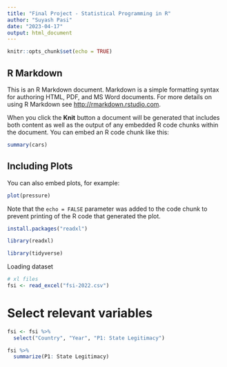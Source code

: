 ---
title: "Final Project - Statistical Programming in R"
author: "Suyash Pasi"
date: "2023-04-17"
output: html_document
---

```{r setup, include=FALSE}
knitr::opts_chunk$set(echo = TRUE)
```

## R Markdown

This is an R Markdown document. Markdown is a simple formatting syntax for authoring HTML, PDF, and MS Word documents. For more details on using R Markdown see <http://rmarkdown.rstudio.com>.

When you click the **Knit** button a document will be generated that includes both content as well as the output of any embedded R code chunks within the document. You can embed an R code chunk like this:

```{r cars}
summary(cars)
```

## Including Plots

You can also embed plots, for example:

```{r pressure, echo=FALSE}
plot(pressure)
```

Note that the `echo = FALSE` parameter was added to the code chunk to prevent printing of the R code that generated the plot.



```{r}
install.packages("readxl")
```


```{r}
library(readxl)

```


```{r}
library(tidyverse)
```

Loading dataset
```{r}
# xl files
fsi <- read_excel("fsi-2022.csv")
```

# Select relevant variables 

```{r}
fsi <- fsi %>% 
  select("Country", "Year", "P1: State Legitimacy")
```


```{r}
fsi %>% 
  summarize(P1: State Legitimacy)
```
